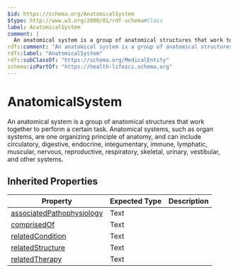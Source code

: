 ```yaml
---
$id: https://schema.org/AnatomicalSystem
$type: http://www.w3.org/2000/01/rdf-schema#Class
label: AnatomicalSystem
comment: |
  An anatomical system is a group of anatomical structures that work together to perform a certain task. Anatomical systems, such as organ systems, are one organizing principle of anatomy, and can include circulatory, digestive, endocrine, integumentary, immune, lymphatic, muscular, nervous, reproductive, respiratory, skeletal, urinary, vestibular, and other systems.
rdfs:comment: "An anatomical system is a group of anatomical structures that work together to perform a certain task. Anatomical systems, such as organ systems, are one organizing principle of anatomy, and can include circulatory, digestive, endocrine, integumentary, immune, lymphatic, muscular, nervous, reproductive, respiratory, skeletal, urinary, vestibular, and other systems."
rdfs:label: "AnatomicalSystem"
rdfs:subClassOf: "https://schema.org/MedicalEntity"
schema:isPartOf: "https://health-lifesci.schema.org"
---
```


# AnatomicalSystem

An anatomical system is a group of anatomical structures that work together to perform a certain task. Anatomical systems, such as organ systems, are one organizing principle of anatomy, and can include circulatory, digestive, endocrine, integumentary, immune, lymphatic, muscular, nervous, reproductive, respiratory, skeletal, urinary, vestibular, and other systems.

## Inherited Properties

| Property | Expected Type | Description |
| --- | --- | --- |
| [associatedPathophysiology](https://schema.org/associatedPathophysiology) | Text |  |
| [comprisedOf](https://schema.org/comprisedOf) | Text |  |
| [relatedCondition](https://schema.org/relatedCondition) | Text |  |
| [relatedStructure](https://schema.org/relatedStructure) | Text |  |
| [relatedTherapy](https://schema.org/relatedTherapy) | Text |  |
